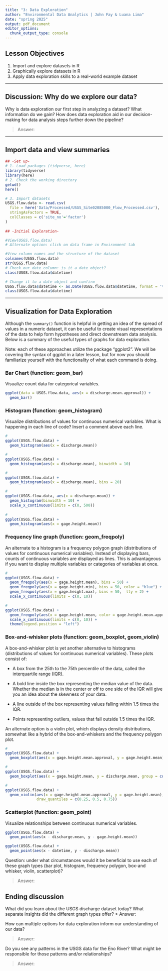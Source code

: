 ```yaml
---
title: "3: Data Exploration"
author: "Environmental Data Analytics | John Fay & Luana Lima"
date: "spring 2025"
output: pdf_document
editor_options: 
  chunk_output_type: console
---
```


## Lesson Objectives
1. Import and explore datasets in R
2. Graphically explore datasets in R
3. Apply data exploration skills to a real-world example dataset

---

## Discussion: Why do we explore our data?

Why is data exploration our first step in analyzing a dataset? What information do we gain? How does data exploration aid in our decision-making for data analysis steps further down the pipeline?

>Answer: 

---

## Import data and view summaries

```r
## -Set up-
# 1. Load packages (tidyverse, here)
library(tidyverse)
library(here)
# 2. Check the working directory
getwd()
here()

# 3. Import datasets
USGS.flow.data <- read.csv(
  file = here('Data/Processed/USGS_Site02085000_Flow_Processed.csv'),
  stringAsFactors = TRUE,
  colClasses = c('site_no'='factor')
)
  
## -Initial Exploration-

#View(USGS.flow.data)
# Alternate option: click on data frame in Environment tab

#View column names and the structure of the dataset
colnames(USGS.flow.data)
str(USGS.flow.data)
# Check our date column: is it a date object?
class(USGS.flow.data$datetime)

# Change it to a date object and confirm
USGS.flow.data$datetime <- as.Date(USGS.flow.data$datetime, format = '%y-%m-%d')
class(USGS.flow.data$datetime)

```

---

## Visualization for Data Exploration
Although the `summary()` function is helpful in getting an idea of the spread of values in a numeric dataset, it can be useful to create visual representations of the data to help form hypotheses and direct downstream data analysis. Below is a summary of the useful types of graphs for data exploration.

Note: each of these approaches utilize the package "ggplot2". We will be covering the syntax of ggplot in a later lesson, but for now you should familiarize yourself with the functionality of what each command is doing.

### Bar Chart (function: geom_bar)

Visualize count data for categorical variables. 

```r
ggplot(data = USGS.flow.data, aes(x = discharge.mean.approval)) +
  geom_bar()
```

### Histogram (function: geom_histogram)
Visualize distributions of values for continuous numerical variables. What is happening in each line of code? Insert a comment above each line.

```r
# 
ggplot(USGS.flow.data) +
  geom_histogram(aes(x = discharge.mean))

# 
ggplot(USGS.flow.data) +
  geom_histogram(aes(x = discharge.mean), binwidth = 10)

# 
ggplot(USGS.flow.data) +
  geom_histogram(aes(x = discharge.mean), bins = 20)

# 
ggplot(USGS.flow.data, aes(x = discharge.mean)) +
  geom_histogram(binwidth = 10) + 
  scale_x_continuous(limits = c(0, 500))
  
# 
ggplot(USGS.flow.data) +
  geom_histogram(aes(x = gage.height.mean))

```


### Frequency line graph (function: geom_freqpoly)
An alternate to a histogram is a frequency polygon graph (distributions of values for continuous numerical variables). Instead of displaying bars,  counts of continuous variables are displayed as lines. This is advantageous if you want to display multiple variables or categories of variables at once.

```r
#
ggplot(USGS.flow.data) +
  geom_freqpoly(aes(x = gage.height.mean), bins = 50) +
  geom_freqpoly(aes(x = gage.height.min), bins = 50, color = "blue") +
  geom_freqpoly(aes(x = gage.height.max), bins = 50,  lty = 2) +
  scale_x_continuous(limits = c(0, 10))

#
ggplot(USGS.flow.data) +
  geom_freqpoly(aes(x = gage.height.mean, color = gage.height.mean.approval), bins = 50) +
  scale_x_continuous(limits = c(0, 10)) +
  theme(legend.position = "left")

```


### Box-and-whisker plots (function: geom_boxplot, geom_violin)
A box-and-whisker plot is yet another alternative to histograms (distributions of values for continuous numerical variables). These plots consist of: 

* A box from the 25th to the 75th percentile of the data, called the interquartile range (IQR).

* A bold line inside the box representing the median value of the data. Whether the median is in the center or off to one side of the IQR will give you an idea about the skewness of your data.

* A line outside of the box representing values falling within 1.5 times the IQR. 

* Points representing outliers, values that fall outside 1.5 times the IQR. 

An alternate option is a violin plot, which displays density distributions, somewhat like a hybrid of the box-and-whiskers and the frequency polygon plot.

```r
#
ggplot(USGS.flow.data) +
  geom_boxplot(aes(x = gage.height.mean.approval, y = gage.height.mean))

# 
ggplot(USGS.flow.data) +
  geom_boxplot(aes(x = gage.height.mean, y = discharge.mean, group = cut_width(gage.height.mean, 1)))

#
ggplot(USGS.flow.data) +
  geom_violin(aes(x = gage.height.mean.approval, y = gage.height.mean), 
              draw_quantiles = c(0.25, 0.5, 0.75))
```

### Scatterplot (function: geom_point)
Visualize relationships between continuous numerical variables.

```r
ggplot(USGS.flow.data) +
  geom_point(aes(x - discharge.mean, y - gage.height.mean))

ggplot(USGS.flow.data) +
  geom_point(aes(x - datetime, y - discharge.mean))
```

Question: under what circumstances would it be beneficial to use each of these graph types (bar plot, histogram, frequency polygon, box-and whisker, violin, scatterplot)?

> Answer: 

## Ending discussion
What did you learn about the USGS discharge dataset today? What separate insights did the different graph types offer?
> Answer: 


How can multiple options for data exploration inform our understanding of our data?

> Answer: 


Do you see any patterns in the USGS data for the Eno River? What might be responsible for those patterns and/or relationships?

> Answer: 


